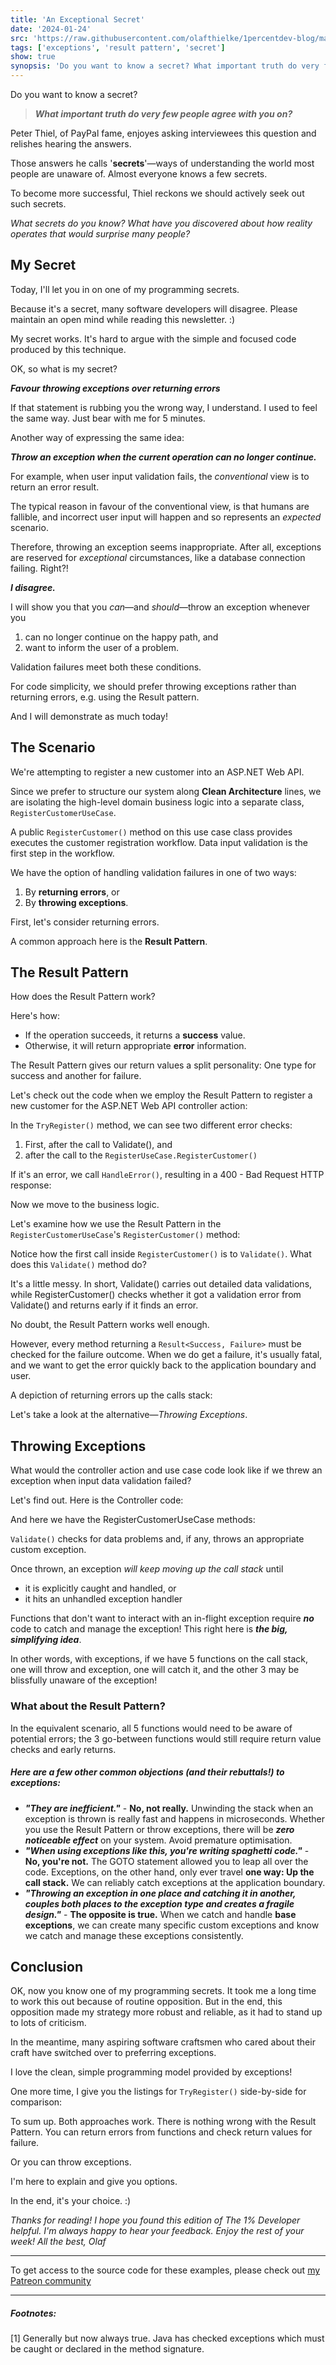 ```yaml
---
title: 'An Exceptional Secret'
date: '2024-01-24'
src: 'https://raw.githubusercontent.com/olafthielke/1percentdev-blog/main/2024/01/24/feature-an-exceptional-secret.png'
tags: ['exceptions', 'result pattern', 'secret']
show: true
synopsis: 'Do you want to know a secret? What important truth do very few people agree with you on? Peter Thiel, of PayPal fame, enjoyes asking interviewees this question and relishes hearing the answers. Those'
---
```

Do you want to know a secret?

> ***What important truth do very few people agree with you on?***

Peter Thiel, of PayPal fame, enjoyes asking interviewees this question and relishes hearing the answers. 

Those answers he calls '**secrets**'—ways of understanding the world most people are unaware of. 
Almost everyone knows a few secrets. 

To become more successful, Thiel reckons we should actively seek out such secrets.

*What secrets do you know? 
What have you discovered about how reality operates that would surprise many people?*

## My Secret
Today, I'll let you in on one of my programming secrets.

Because it's a secret, many software developers will disagree.
Please maintain an open mind while reading this newsletter. :)

My secret works. It's hard to argue with the simple and focused code produced by this technique.

OK, so what is my secret?

***Favour throwing exceptions over returning errors***

If that statement is rubbing you the wrong way, I understand. I used to feel the same way. 
Just bear with me for 5 minutes.

Another way of expressing the same idea:

***Throw an exception when the current operation can no longer continue.***

For example, when user input validation fails, the *conventional* view is to return an error result. 

The typical reason in favour of the conventional view, is that humans are fallible, and incorrect user input will happen and so represents an *expected* scenario. 

Therefore, throwing an exception seems inappropriate. After all, exceptions are reserved for *exceptional* circumstances, like a database connection failing. Right?!

***I disagree.***

I will show you that you *can*—and *should*—throw an exception whenever you 
1. can no longer continue on the happy path, and 
2. want to inform the user of a problem.

Validation failures meet both these conditions.

For code simplicity, we should prefer throwing exceptions rather than returning errors, e.g. using the Result pattern. 

And I will demonstrate as much today!

## The Scenario
We're attempting to register a new customer into an ASP.NET Web API. 

Since we prefer to structure our system along **Clean Architecture** lines, we are isolating the high-level domain business logic into a separate class, `RegisterCustomerUseCase`.

A public `RegisterCustomer()` method on this use case class provides executes the customer registration workflow. Data input validation is the first step in the workflow.

We have the option of handling validation failures in one of two ways:
1. By **returning errors**, or 
2. By **throwing exceptions**. 

First, let's consider returning errors.

A common approach here is the **Result Pattern**. 

## The Result Pattern
How does the Result Pattern work?

Here's how:
- If the operation succeeds, it returns a **success** value.
- Otherwise, it will return appropriate **error** information.

The Result Pattern gives our return values a split personality: One type for success and another for failure. 

<CustomImage src="https://raw.githubusercontent.com/olafthielke/1percentdev-blog/main/2024/01/24/result-pattern-outcomes.png" alt="Possible Outcomes form Result Pattern" caption="A function returning a Result can be one of two values: Success or Failure." />

Let's check out the code when we employ the Result Pattern to register a new customer for the ASP.NET Web API controller action:

<CustomImage src="https://raw.githubusercontent.com/olafthielke/1percentdev-blog/main/2024/01/24/customerscontroller-register.png" alt="CustomerController.Register() action method" caption="CustomerController's Register() action in ASP.NET Web API." />

 <CustomImage src="https://raw.githubusercontent.com/olafthielke/1percentdev-blog/main/2024/01/24/result-pattern-customerscontroller-tryregister.png" alt="CustomerController.TryRegister() using Result Pattern" caption="TryRegister() is called by the Register() controller action also in ASP.NET Web API. Notice the results being returned and checked on for error state (IsError)." />

In the `TryRegister()` method, we can see two different error checks:
1. First, after the call to Validate(), and
2. after the call to the `RegisterUseCase.RegisterCustomer()`

If it's an error, we call `HandleError()`, resulting in a 400 - Bad Request HTTP response:

<CustomImage src="https://raw.githubusercontent.com/olafthielke/1percentdev-blog/main/2024/01/24/result-pattern-customerscontroller-handleerror.png" alt="CustomerController.HandleError() using Result Pattern" caption="CustomerController's HandleError() converts the validation error into a 400 - Bad Request." />

Now we move to the business logic.

Let's examine how we use the Result Pattern in the `RegisterCustomerUseCase`'s `RegisterCustomer()` method:

<CustomImage src="https://raw.githubusercontent.com/olafthielke/1percentdev-blog/main/2024/01/24/result-pattern-registercustomerusecase-registercustomer.png" alt="RegisterCustomerUseCase.RegisterCustomer() using Result Pattern" caption="RegisterCustomerUseCase's RegisterCustomer() method. The call to Validate() comes first, and if it's an error we exit early. This method is about pure business logic." />

Notice how the first call inside `RegisterCustomer()` is to `Validate()`. What does this `Validate()` method do?

<CustomImage src="https://raw.githubusercontent.com/olafthielke/1percentdev-blog/main/2024/01/24/result-pattern-registercustomerusecase-validate.png" alt="RegisterCustomerUseCase.Validate() using Result Pattern" caption="RegisterCustomerUseCase's Validate() method. Validate returns a Result<Success, Error>." />

It's a little messy. In short, Validate() carries out detailed data validations, while RegisterCustomer() checks whether it got a validation error from Validate() and returns early if it finds an error. 


No doubt, the Result Pattern works well enough. 

However, every method returning a `Result<Success, Failure>` must be checked for the failure outcome. 
When we do get a failure, it's usually fatal, and we want to get the error quickly back to the application boundary and user. 

A depiction of returning errors up the calls stack:

<CustomImage src="https://raw.githubusercontent.com/olafthielke/1percentdev-blog/main/2024/01/24/result-pattern-in-call-stack.png" alt="Unwinding Call Stack with Result Pattern" caption="Passing back Results, needing checks for errors every time a function returns." />

Let's take a look at the alternative—*Throwing Exceptions*.

## Throwing Exceptions
What would the controller action and use case code look like if we threw an exception when input data validation failed?

Let's find out. Here is the Controller code:

<CustomImage src="https://raw.githubusercontent.com/olafthielke/1percentdev-blog/main/2024/01/24/customerscontroller-register.png" alt="CustomersController.Register() action method" caption="Controller action for registering a new customer. Exceptions are handled in HandleException()." />

 <CustomImage src="https://raw.githubusercontent.com/olafthielke/1percentdev-blog/main/2024/01/24/exceptions-customerscontroller-tryregister.png" alt="CustomerController.TryRegister() using Exceptions" caption="TryRegister() controller method. There is no need for error checks; exceptions are caught and handled in the calling Register() action" />

<CustomImage src="https://raw.githubusercontent.com/olafthielke/1percentdev-blog/main/2024/01/24/exceptions-customerscontroller-handleexception.png" alt="CustomersController.HandleExceptions() using Exceptions" caption="How we handle exceptions with a consistent net that catches all exceptions as long as they are derived from a handful of base exception types." />

And here we have the RegisterCustomerUseCase methods:

<CustomImage src="https://raw.githubusercontent.com/olafthielke/1percentdev-blog/main/2024/01/24/exceptions-registercustomerusecase-registercustomer.png" alt="RegisterCustomerUseCase.RegisterCustomer() using Exceptions" caption="RegisterCustomerUseCase's RegisterCustomer() method when throwing exceptions (done by Validate() method). Simple, and straightforward to follow the happy path. And we don't need to concern ourselves with the failure path. That's managed via exceptions." />

<CustomImage src="https://raw.githubusercontent.com/olafthielke/1percentdev-blog/main/2024/01/24/exceptions-registercustomerusecase-validate.png" alt="RegisterCustomerUseCase.Validate() using Exceptions" caption="RegisterCustomerUseCase.Validate() throws appropriate custom exceptions when the data is insufficient to carry on." />

`Validate()` checks for data problems and, if any, throws an appropriate custom exception. 

Once thrown, an exception *will keep moving up the call stack* until 
- it is explicitly caught and handled, or
- it hits an unhandled exception handler

Functions that don't want to interact with an in-flight exception require ***no*** code to catch and manage the exception! This right here is ***the big, simplifying idea***.

In other words, with exceptions, if we have 5 functions on the call stack, one will throw and exception, one will catch it, and the other 3 may be blissfully unaware of the exception!

<CustomImage src="https://raw.githubusercontent.com/olafthielke/1percentdev-blog/main/2024/01/24/exceptions-in-call-stack.png" alt="Unwinding Call Stack with Exception" caption="An exception is throw by one function and caught by another further up the call stack. Functions in between are unaware of the exception. [1]" />

### What about the Result Pattern?
In the equivalent scenario, all 5 functions would need to be aware of potential errors; the 3 go-between functions would still require return value checks and early returns. 


##### Here are a few other common objections (and their rebuttals!) to exceptions:
- ***"They are inefficient."*** - **No, not really.** Unwinding the stack when an exception is thrown is really fast and happens in microseconds. Whether you use the Result Pattern or throw exceptions, there will be ***zero noticeable effect*** on your system. Avoid premature optimisation.
- ***"When using exceptions like this, you're writing spaghetti code."*** - **No, you're not.** The GOTO statement allowed you to leap all over the code. Exceptions, on the other hand, only ever travel **one way: Up the call stack.** We can reliably catch exceptions at the application boundary.
- ***"Throwing an exception in one place and catching it in another, couples both places to the exception type and creates a fragile design."*** - **The opposite is true.** When we catch and handle **base exceptions**, we can create many specific custom exceptions and know we catch and manage these exceptions consistently.


## Conclusion
OK, now you know one of my programming secrets. It took me a long time to work this out because of routine opposition. But in the end, this opposition made my strategy more robust and reliable, as it had to stand up to lots of criticism.

In the meantime, many aspiring software craftsmen who cared about their craft have switched over to preferring exceptions.

I love the clean, simple programming model provided by exceptions!

One more time, I give you the listings for `TryRegister()` side-by-side for comparison:

 <CustomImage src="https://raw.githubusercontent.com/olafthielke/1percentdev-blog/main/2024/01/24/result-pattern-customerscontroller-tryregister.png" alt="CustomerController.TryRegister() using Result Pattern" caption="Using Result Patten (Hint: More complicated!)" />

 <CustomImage src="https://raw.githubusercontent.com/olafthielke/1percentdev-blog/main/2024/01/24/exceptions-customerscontroller-tryregister.png" alt="CustomerController.TryRegister() using Exceptions" caption="Using Exceptions (Look, how simple!)" />

To sum up. Both approaches work. There is nothing wrong with the Result Pattern. 
You can return errors from functions and check return values for failure. 

Or you can throw exceptions.

I'm here to explain and give you options.

In the end, it's your choice. :)


*Thanks for reading! I hope you found this edition of The 1% Developer helpful.
I'm always happy to hear your feedback. 
Enjoy the rest of your week!
All the best,
Olaf*


---

To get access to the source code for these examples, please check out <a href="https://www.patreon.com/olafcodecoach/" target="_blank">my Patreon community</a>

---

##### Footnotes: 
[1] Generally but now always true. Java has checked exceptions which must be caught or declared in the method signature.